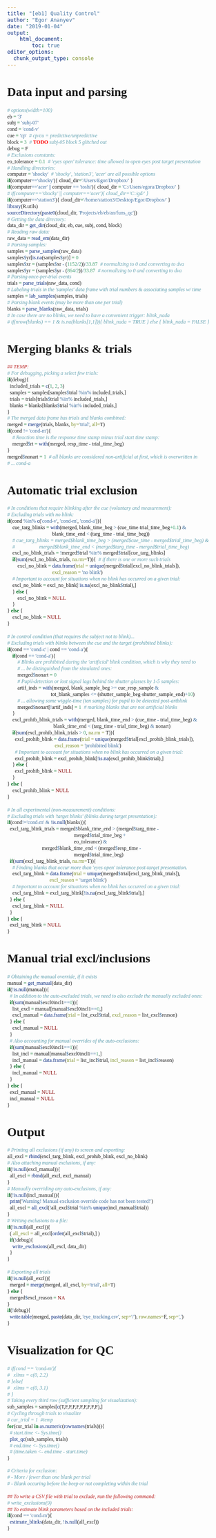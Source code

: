 ```yaml
---
title: "[eb1] Quality Control"
author: "Egor Ananyev"
date: "2019-01-04"
output:
    html_document:
        toc: true
editor_options: 
  chunk_output_type: console
---
```


<style type="text/css">
body, td{
  font-family: Cambria;
}
code.r{
  font-family: Inconsolata;
}
</style>

# Data input and parsing
```r
# options(width=100)
eb = '3'
subj = 'subj-07'
cond = 'cond-v'
cue = 'cp'  # cp/cu = predictive/unpredictive
block = 3  # TODO subj-05 block 5 glitched out
debug = F
# Exclusions constants:
eo_tolerance = 0.1  # 'eyes open' tolerance: time allowed to open eyes post target presentation
# Handling directories:
computer = 'shocky'  # 'shocky', 'station3', 'acer' are all possible options
if(computer=='shocky'){ cloud_dir='/Users/Egor/Dropbox/' }
if(computer=='acer' || computer == 'toshi'){ cloud_dir = 'C:/Users/egora/Dropbox/' }
# if(computer=='shocky' || computer=='acer'){ cloud_dir='C:/gd/' }
if(computer=='station3'){ cloud_dir='/home/station3/Desktop/Egor/Dropbox/' }
library(R.utils)
sourceDirectory(paste0(cloud_dir, 'Projects/eb/eb/an/funs_qc'))
# Getting the data directory:
data_dir = get_dir(cloud_dir, eb, cue, subj, cond, block)
# Reading raw data:
raw_data = read_em(data_dir)
# Parsing samples:
samples = parse_samples(raw_data)
samples$yr[is.na(samples$yr)] = 0
samples$xr = (samples$xr - (1152/2))/33.87  # normalizing to 0 and converting to dva
samples$yr = (samples$yr - (864/2))/33.87  # normalizing to 0 and converting to dva
# Parsing once-per-trial events
trials = parse_trials(raw_data, cond)
# Labeling trials in the 'samples' data frame with trial numbers & associating samples w/ time
samples = lab_samples(samples, trials)
# Parsing blank events (may be more than one per trial)
blanks = parse_blanks(raw_data, trials)
# In case there are no blinks, we need to have a convenient trigger: blink_nada
# if(nrow(blanks) == 1 & is.na(blanks[1,1])){ blink_nada = TRUE } else { blink_nada = FALSE }
```

# Merging blanks & trials
```r
## TEMP:
# For debugging, picking a select few trials:
if(debug){
  included_trials = c(1, 2, 3)
  samples = samples[samples$trial %in% included_trials,]
  trials = trials[trials$trial %in% included_trials,]
  blanks = blanks[blanks$trial %in% included_trials,]
}
# The merged data frame has trials and blanks combined:
merged = merge(trials, blanks, by='trial', all=T)
if(cond != 'cond-m'){
    # Reaction time is the response time stamp minus trial start time stamp:
    merged$rt = with(merged, resp_time - trial_time_beg)
}
merged$nonart = 1  # all blanks are considered non-artificial at first, which is overwritten in
# ... cond-a
```

# Automatic trial exclusion
```r
# In conditions that require blinking after the cue (voluntary and measurement):
# Excluding trials with no blink:
if(cond %in% c('cond-v', 'cond-m', 'cond-a')){
    cue_targ_blinks = with(merged, blank_time_beg > (cue_time-trial_time_beg+0.1) & 
                                   blank_time_end < (targ_time - trial_time_beg))
    # cue_targ_blinks = merged$blank_time_beg > (merged$cue_time - merged$trial_time_beg) &
    #                   merged$blank_time_end < (merged$targ_time - merged$trial_time_beg)
    excl_no_blink_trials = !merged$trial %in% merged$trial[cue_targ_blinks]
    if(sum(excl_no_blink_trials, na.rm=T)){  # if there is one or more such trials
        excl_no_blink = data.frame(trial = unique(merged$trial[excl_no_blink_trials]),
                                   excl_reason = 'no blink')
    # Important to account for situations when no blink has occurred on a given trial:
    excl_no_blink = excl_no_blink[!is.na(excl_no_blink$trial),]
    } else {
        excl_no_blink = NULL
    }
} else {
    excl_no_blink = NULL
}

# In control condition (that requires the subject not to blink)...
# Excluding trials with blinks between the cue and the target (prohibited blinks):
if(cond == 'cond-c' | cond == 'cond-a'){
    if(cond == 'cond-a'){
        # Blinks are prohibited during the 'artificial' blink condition, which is why they need to
        # ... be distinguished from the simulated ones:
        merged$nonart = 0
        # Pupil-detection or lost signal lags behind the shutter glasses by 1-5 samples:
        artif_inds = with(merged, blank_sample_beg >= cue_resp_sample &
                                  tot_blank_samples <= (shutter_sample_beg-shutter_sample_end)+10)
        # ... allowing some wiggle-time (ten samples) for pupil to be detected post-artblink
        merged$nonart[!artif_inds] = 1  # marking blanks that are not artificial blinks
    }
    excl_prohib_blink_trials = with(merged, blank_time_end > (cue_time - trial_time_beg) &
                                    blank_time_end < (targ_time - trial_time_beg) & nonart)
    if(sum(excl_prohib_blink_trials > 0, na.rm = T)){
      excl_prohib_blink = data.frame(trial = unique(merged$trial[excl_prohib_blink_trials]),
                                     excl_reason = 'prohibited blink')
      # Important to account for situations when no blink has occurred on a given trial:
      excl_prohib_blink = excl_prohib_blink[!is.na(excl_prohib_blink$trial),]
    } else {
      excl_prohib_blink = NULL
    }
} else {
    excl_prohib_blink = NULL
}

# In all experimental (non-measurement) conditions:
# Excluding trials with 'target blinks' (blinks during target presentation):
if(cond!='cond-m' & !is.null(blanks)){
  excl_targ_blink_trials = merged$blank_time_end > (merged$targ_time -
                                                    merged$trial_time_beg +
                                                    eo_tolerance) &
                           merged$blank_time_end < (merged$resp_time - 
                                                    merged$trial_time_beg)
  if(sum(excl_targ_blink_trials, na.rm=T)){
    # Finding blanks that occur more than 'eyes open' tolerance post-target presentation.
    excl_targ_blink = data.frame(trial = unique(merged$trial[excl_targ_blink_trials]),
                                 excl_reason = 'target blink')
    # Important to account for situations when no blink has occurred on a given trial:
    excl_targ_blink = excl_targ_blink[!is.na(excl_targ_blink$trial),]
  } else {
    excl_targ_blink = NULL
  }
} else {
  excl_targ_blink = NULL
}
```

# Manual trial excl/inclusions
```r
# Obtaining the manual override, if it exists
manual = get_manual(data_dir)
if(!is.null(manual)){
  # In addition to the auto-excluded trials, we need to also exclude the manually excluded ones:
  if(sum(manual$excl0incl1==0)){
    list_excl = manual[manual$excl0incl1==0,]
    excl_manual = data.frame(trial = list_excl$trial, excl_reason = list_excl$reason)
  } else {
    excl_manual = NULL
  }
  # Also accounting for manual overrides of the auto-exclusions:
  if(sum(manual$excl0incl1==1)){
    list_incl = manual[manual$excl0incl1==1,]
    incl_manual = data.frame(trial = list_incl$trial, incl_reason = list_incl$reason)
  } else {
    incl_manual = NULL
  }
} else {
  excl_manual = NULL
  incl_manual = NULL
}
```

# Output
```r
# Printing all exclusions (if any) to screen and exporting:
all_excl = rbind(excl_targ_blink, excl_prohib_blink, excl_no_blink)
# Also attaching manual exclusions, if any:
if(!is.null(excl_manual)){
  all_excl = rbind(all_excl, excl_manual)
}
# Manually overriding any auto-exclusions, if any:
if(!is.null(incl_manual)){
  print('Warning! Manual exclusion override code has not been tested!')
  all_excl = all_excl(!all_excl$trial %in% unique(incl_manual$trial))
}
# Writing exclusions to a file:
if(!is.null(all_excl)){
  ( all_excl = all_excl[order(all_excl$trial),] )
  if(!debug){
    write_exclusions(all_excl, data_dir)
  }
}

# Exporting all trials
if(!is.null(all_excl)){
  merged = merge(merged, all_excl, by='trial', all=T)
} else {
  merged$excl_reason = NA
}
if(!debug){
  write.table(merged, paste(data_dir, 'eye_tracking.csv', sep='/'), row.names=F, sep=',')
}
```

# Visualization for QC
```r
# if(cond == 'cond-m'){
#   xlims = c(0, 2.2)
# }else{
#   xlims = c(0, 3.1)
# }
# Taking every third row (sufficient sampling for visualization):
sub_samples = samples[c(T,F,F,F,F,F,F,F,F,F),]
# Cycling through trials to visualize
# cur_trial = 1  #temp
for(cur_trial in as.numeric(rownames(trials))){
  # start.time <- Sys.time() 
  plot_qc(sub_samples, trials)
  # end.time <- Sys.time()
  # (time.taken <- end.time - start.time)
}
```

```r
# Criteria for exclusion:
# - More / fewer than one blank per trial
# - Blank occuring before the beep or not completing within the trial

## To write a CSV file with trial to exclude, run the following command:
# write_exclusions(9)
## To estimate blink parameters based on the included trials:
if(cond == 'cond-m'){
  estimate_blinks(data_dir, !is.null(all_excl))
}
```